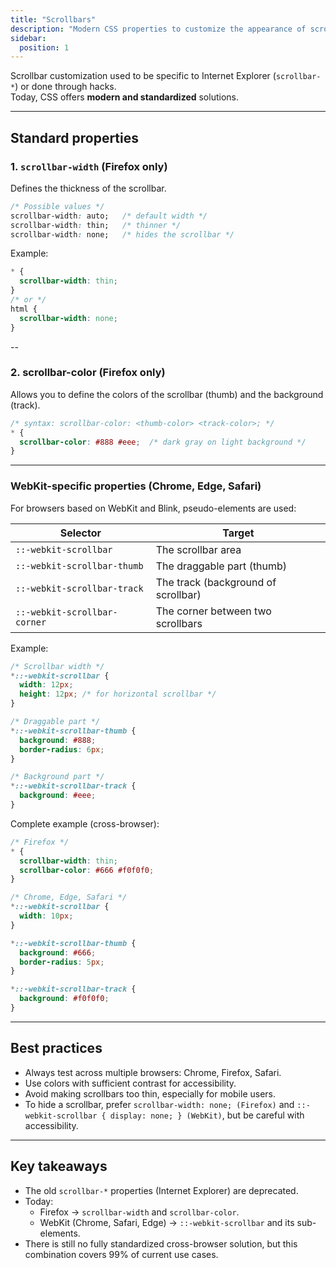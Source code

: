 ```yaml
---
title: "Scrollbars"
description: "Modern CSS properties to customize the appearance of scrollbars."
sidebar:
  position: 1
---
```


Scrollbar customization used to be specific to Internet Explorer (`scrollbar-*`) or done through hacks.  
Today, CSS offers **modern and standardized** solutions.

---

## Standard properties

### 1. `scrollbar-width` (Firefox only)

Defines the thickness of the scrollbar.

```css
/* Possible values */
scrollbar-width: auto;   /* default width */
scrollbar-width: thin;   /* thinner */
scrollbar-width: none;   /* hides the scrollbar */
```

Example:

```css
* {
  scrollbar-width: thin;
}
/* or */
html {
  scrollbar-width: none;
}
```
--
### 2. scrollbar-color (Firefox only)

Allows you to define the colors of the scrollbar (thumb) and the background (track).

```css
/* syntax: scrollbar-color: <thumb-color> <track-color>; */
* {
  scrollbar-color: #888 #eee;  /* dark gray on light background */
}
```
---

### WebKit-specific properties (Chrome, Edge, Safari)

For browsers based on WebKit and Blink, pseudo-elements are used:

| Selector                  | Target                            |
|----------------------------|-----------------------------------|
| `::-webkit-scrollbar`      | The scrollbar area                |
| `::-webkit-scrollbar-thumb`| The draggable part (thumb)        |
| `::-webkit-scrollbar-track`| The track (background of scrollbar) |
| `::-webkit-scrollbar-corner` | The corner between two scrollbars |

Example:

```css
/* Scrollbar width */
*::-webkit-scrollbar {
  width: 12px;
  height: 12px; /* for horizontal scrollbar */
}

/* Draggable part */
*::-webkit-scrollbar-thumb {
  background: #888;
  border-radius: 6px;
}

/* Background part */
*::-webkit-scrollbar-track {
  background: #eee;
}
```


Complete example (cross-browser):

```css
/* Firefox */
* {
  scrollbar-width: thin;
  scrollbar-color: #666 #f0f0f0;
}

/* Chrome, Edge, Safari */
*::-webkit-scrollbar {
  width: 10px;
}

*::-webkit-scrollbar-thumb {
  background: #666;
  border-radius: 5px;
}

*::-webkit-scrollbar-track {
  background: #f0f0f0;
}

```
---

## Best practices

- Always test across multiple browsers: Chrome, Firefox, Safari.  
- Use colors with sufficient contrast for accessibility.  
- Avoid making scrollbars too thin, especially for mobile users.  
- To hide a scrollbar, prefer `scrollbar-width: none; (Firefox)` and `::-webkit-scrollbar { display: none; } (WebKit)`, but be careful with accessibility.  

---

## Key takeaways

- The old `scrollbar-*` properties (Internet Explorer) are deprecated.  
- Today:  
  - Firefox → `scrollbar-width` and `scrollbar-color`.  
  - WebKit (Chrome, Safari, Edge) → `::-webkit-scrollbar` and its sub-elements.  
- There is still no fully standardized cross-browser solution, but this combination covers 99% of current use cases.  
